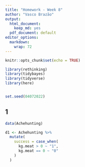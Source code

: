 ```yaml
---
title: "Homework - Week 8"
author: "Vasco Brazão"
output:
  html_document:
    keep_md: yes
  pdf_document: default
editor_options:
  markdown:
    wrap: 72
---
```


```r
knitr::opts_chunk$set(echo = TRUE)
```

```r
library(rethinking)
library(tidybayes)
library(tidyverse)
library(here)


set.seed(04072022)
```

## 1

```r
data(Achehunting)

d1 <- Achehunting %>% 
  mutate(
    success = case_when(
      kg.meat > 0 ~ "1",
      kg.meat == 0 ~ "0"
    )
  )

```


